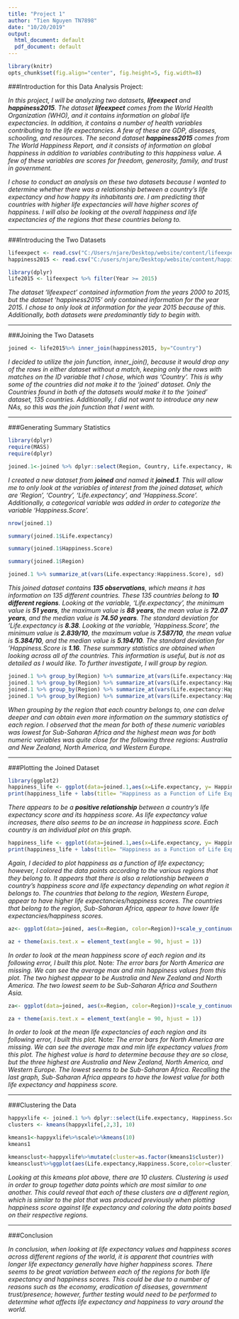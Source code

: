 ```yaml
---
title: "Project 1"
author: "Tien Nguyen TN7898"
date: "10/20/2019"
output:
  html_document: default
  pdf_document: default
---
```


```r
library(knitr)
opts_chunk$set(fig.align="center", fig.height=5, fig.width=8)
```

###Introduction for this Data Analysis Project:

*In this project, I will be analyzing two datasets, **lifeexpect** and **happiness2015**. The dataset **lifeexpect** comes from the World Health Organization (WHO), and it contains information on global life expectancies. In addition, it contains a number of health variables contributing to the life expectancies. A few of these are GDP, diseases, schooling, and resources. The second dataset **happiness2015** comes from The World Happiness Report, and it consists of information on global happiness in addition to variables contributing to this happiness value. A few of these variables are scores for freedom, generosity, family, and trust in government.*

*I chose to conduct an analysis on these two datasets because I wanted to determine whether there was a relationship between a country's life expectancy and how happy its inhabitants are. I am predicting that countries with higher life expectancies will have higher scores of happiness. I will also be looking at the overall happiness and life expectancies of the regions that these countries belong to.*

---

###Introducing the Two Datasets

```R

lifeexpect <- read.csv("C:/Users/njare/Desktop/website/content/lifeexpect.csv")
happiness2015 <- read.csv("C:/users/njare/Desktop/website/content/happiness2015.csv")

library(dplyr)
life2015 <- lifeexpect %>% filter(Year >= 2015)

```

*The dataset 'lifeexpect' contained information from the years 2000 to 2015, but the dataset 'happiness2015' only contained information for the year 2015. I chose to only look at information for the year 2015 because of this. Additionally, both datasets were predominantly tidy to begin with.*

---

###Joining the Two Datasets

```R
joined <- life2015%>% inner_join(happiness2015, by="Country")

```

*I decided to utilize the join function, inner_join(), because it would drop any of the rows in either dataset without a match, keeping only the rows with matches on the ID variable that I chose, which was 'Country'. This is why some of the countries did not make it to the 'joined' dataset. Only the Countries found in both of the datasets would make it to the 'joined' dataset, 135 countries. Additionally, I did not want to introduce any new NAs, so this was the join function that I went with.*

---

###Generating Summary Statistics

```R

library(dplyr)
require(MASS)
require(dplyr)

joined.1<-joined %>% dplyr::select(Region, Country, Life.expectancy, Happiness.Score) %>% arrange(Region) %>% mutate(Happiness.score.cat = case_when(Happiness.Score>6.667 ~ "high", 3.333<=Happiness.Score & Happiness.Score<=6.667 ~ "med", Happiness.Score<3.333 ~ "low")) 

```

*I created a new dataset from **joined** and named it **joined.1**. This will allow me to only look at the variables of interest from the joined dataset, which are 'Region', 'Country', 'Life.expectancy', and 'Happiness.Score'. Additionally, a categorical variable was added in order to categorize the variable 'Happiness.Score'.*

```R
nrow(joined.1)

summary(joined.1$Life.expectancy)

summary(joined.1$Happiness.Score)

summary(joined.1$Region)

joined.1 %>% summarize_at(vars(Life.expectancy:Happiness.Score), sd)


```

*This joined dataset contains **135 observations**, which means it has information on 135 different countries. These 135 countries belong to **10 different regions**. Looking at the variable, 'Life.expectancy', the minimum value is **51 years**, the maximum value is **88 years**, the mean value is **72.07 years**, and the median value is **74.50 years**. The standard deviation for 'Life.expectancy is **8.38**. Looking at the variable, 'Happiness.Score', the minimum value is **2.839/10**, the maximum value is **7.587/10**, the mean value is **5.384/10**, and the median value is **5.194/10**. The standard deviation for 'Happiness.Score is **1.16**. These summary statistics are obtained when looking across all of the countries. This information is useful, but is not as detailed as I would like. To further investigate, I will group by region.*

```R
joined.1 %>% group_by(Region) %>% summarize_at(vars(Life.expectancy:Happiness.Score), min)
joined.1 %>% group_by(Region) %>% summarize_at(vars(Life.expectancy:Happiness.Score), max)
joined.1 %>% group_by(Region) %>% summarize_at(vars(Life.expectancy:Happiness.Score), mean)
joined.1 %>% group_by(Region) %>% summarize_at(vars(Life.expectancy:Happiness.Score), sd)
```

*When grouping by the region that each country belongs to, one can delve deeper and can obtain even more information on the summary statistics of each region. I observed that the mean for both of these numeric variables was lowest for Sub-Saharan Africa and the highest mean was for both numeric variables was quite close for the following three regions: Australia and New Zealand, North America, and Western Europe.*

---

###Plotting the Joined Dataset

```R
library(ggplot2)
happiness_life <- ggplot(data=joined.1,aes(x=Life.expectancy, y= Happiness.Score, color=Country))+geom_point()+theme(legend.position = "none")
print(happiness_life + labs(title= "Happiness as a Function of Life Expectancy", y="Happiness Score", x = "Life Expectancy (years)"))

```

*There appears to be a **positive relationship** between a country's life expectancy score and its happiness score. As life expectancy value increases, there also seems to be an increase in happiness score. Each country is an individual plot on this graph.*

```R
happiness_life <- ggplot(data=joined.1,aes(x=Life.expectancy, y= Happiness.Score, color=Region))+geom_point()
print(happiness_life + labs(title= "Happiness as a Function of Life Expectancy", y="Happiness Score", x = "Life Expectancy (years)"))
```

*Again, I decided to plot happiness as a function of life expectancy; however, I colored the data points according to the various regions that they belong to. It appears that there is also a relationship between a country's happiness score and life expectancy depending on what region it belongs to. The countries that belong to the region, Western Europe, appear to have higher life expectancies/happiness scores. The countries that belong to the region, Sub-Saharan Africa, appear to have lower life expectancies/happiness scores.*


```R
az<- ggplot(data=joined, aes(x=Region, color=Region))+scale_y_continuous(name="Happiness Score")+geom_errorbar(aes(y=Happiness.Score),stat="summary",fun.data='mean_se', width=.2)+geom_point(color = "black", size = 3, aes(y=Happiness.Score), stat="summary",fun.y="mean") 

az + theme(axis.text.x = element_text(angle = 90, hjust = 1))

```

*In order to look at the mean happiness score of each region and its following error, I built this plot. *Note*: The error bars for North America are missing. We can see the average max and min happiness values from this plot. The two highest appear to be Australia and New Zealand and North America. The two lowest seem to be Sub-Saharan Africa and Southern Asia.*

```R
za<- ggplot(data=joined, aes(x=Region, color=Region))+scale_y_continuous(name="Life Expectancy (years)")+geom_errorbar(aes(y=Life.expectancy),stat="summary",fun.data='mean_se', width=.2)+geom_point(color = "black", size = 3, aes(y=Life.expectancy), stat="summary",fun.y="mean") 

za + theme(axis.text.x = element_text(angle = 90, hjust = 1))

```

*In order to look at the mean life expectancies of each region and its following error, I built this plot. *Note*: The error bars for North America are missing. We can see the average max and min life expectancy values from this plot. The highest value is hard to determine because they are so close, but the three highest are Australia and New Zealand, North America, and Western Europe. The lowest seems to be Sub-Saharan Africa. Recalling the last graph, Sub-Saharan Africa appears to have the lowest value for both life expectancy and happiness score.*

---

###Clustering the Data

```R
happyxlife <- joined.1 %>% dplyr::select(Life.expectancy, Happiness.Score)
clusters <- kmeans(happyxlife[,2,3], 10)

kmeans1<-happyxlife%>%scale%>%kmeans(10)
kmeans1

kmeansclust<-happyxlife%>%mutate(cluster=as.factor(kmeans1$cluster))
kmeansclust%>%ggplot(aes(Life.expectancy,Happiness.Score,color=cluster))+geom_point() + ggtitle(label = "Kmeans")


```

*Looking at this kmeans plot above, there are 10 clusters. Clustering is used in order to group together data points which are most similar to one another. This could reveal that each of these clusters are a different region, which is similar to the plot that was produced previously when plotting happiness score against life expectancy and coloring the data points based on their respective regions.* 

---

###Conclusion

*In conclusion, when looking at life expectancy values and happiness scores across different regions of the world, it is apparent that countries with longer life expectancy generally have higher happiness scores. There seems to be great variation between each of the regions for both life expectancy and happiness scores. This could be due to a number of reasons such as the economy, eradication of diseases, government trust/presence; however, further testing would need to be performed to determine what affects life expectancy and happiness to vary around the world.*
